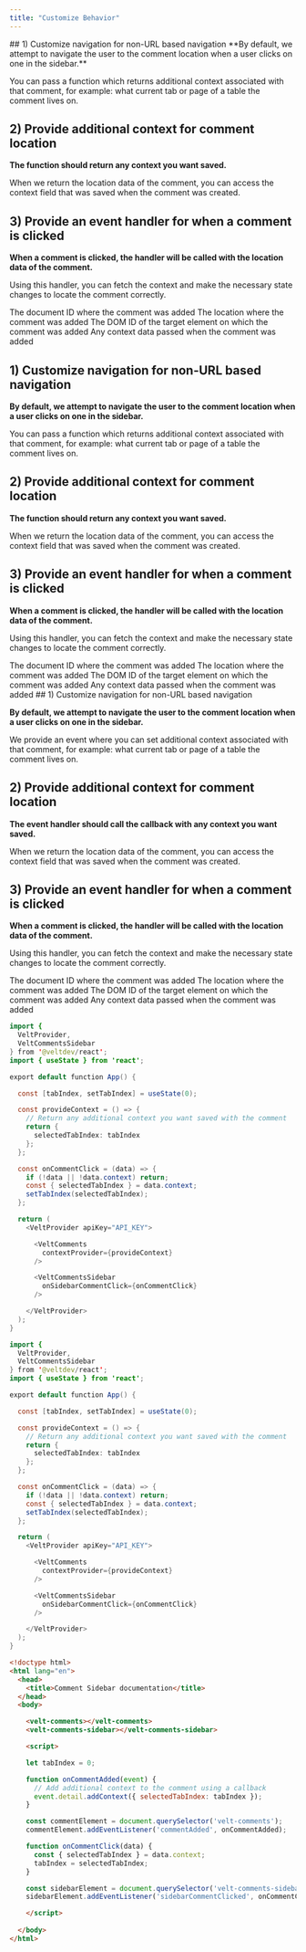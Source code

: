 ```yaml
---
title: "Customize Behavior"
---
```


<Tabs>
<Tab title="React">
## 1) Customize navigation for non-URL based navigation
**By default, we attempt to navigate the user to the comment location when a user clicks on one in the sidebar.**

You can pass a function which returns additional context associated with that comment, for example: what current tab or page of a table the comment lives on.

## 2) Provide additional context for comment location

**The function should return any context you want saved.**

When we return the location data of the comment, you can access the context field that was saved when the comment was created.

## 3) Provide an event handler for when a comment is clicked
**When a comment is clicked, the handler will be called with the location data of the comment.**

Using this handler, you can fetch the context and make the necessary state changes to locate the comment correctly.

<ResponseField name="documentId" type="string">
The document ID where the comment was added
</ResponseField>

<ResponseField name="location" type="string">
The location where the comment was added
</ResponseField>

<ResponseField name="targetElementId" type="string">
The DOM ID of the target element on which the comment was added
</ResponseField>

<ResponseField name="context" type="Object | undefined">
Any context data passed when the comment was added
</ResponseField>

</Tab>
<Tab title="Next.js">

## 1) Customize navigation for non-URL based navigation
**By default, we attempt to navigate the user to the comment location when a user clicks on one in the sidebar.**

You can pass a function which returns additional context associated with that comment, for example: what current tab or page of a table the comment lives on.

## 2) Provide additional context for comment location

**The function should return any context you want saved.**

When we return the location data of the comment, you can access the context field that was saved when the comment was created.

## 3) Provide an event handler for when a comment is clicked
**When a comment is clicked, the handler will be called with the location data of the comment.**

Using this handler, you can fetch the context and make the necessary state changes to locate the comment correctly.

<ResponseField name="documentId" type="string">
The document ID where the comment was added
</ResponseField>

<ResponseField name="location" type="string">
The location where the comment was added
</ResponseField>

<ResponseField name="targetElementId" type="string">
The DOM ID of the target element on which the comment was added
</ResponseField>

<ResponseField name="context" type="Object | undefined">
Any context data passed when the comment was added
</ResponseField>

</Tab>

<Tab title="HTML">
## 1) Customize navigation for non-URL based navigation

**By default, we attempt to navigate the user to the comment location when a user clicks on one in the sidebar.**

We provide an event where you can set additional context associated with that comment, for example: what current tab or page of a table the comment lives on.

## 2) Provide additional context for comment location

**The event handler should call the callback with any context you want saved.**

When we return the location data of the comment, you can access the context field that was saved when the comment was created.

## 3) Provide an event handler for when a comment is clicked

**When a comment is clicked, the handler will be called with the location data of the comment.**

Using this handler, you can fetch the context and make the necessary state changes to locate the comment correctly.

<ResponseField name="documentId" type="string">
The document ID where the comment was added
</ResponseField>

<ResponseField name="location" type="string">
The location where the comment was added
</ResponseField>

<ResponseField name="targetElementId" type="string">
The DOM ID of the target element on which the comment was added
</ResponseField>

<ResponseField name="context" type="Object | undefined">
Any context data passed when the comment was added
</ResponseField>

</Tab>



</Tabs>

<RequestExample>

```java React
import { 
  VeltProvider, 
  VeltCommentsSidebar
} from '@veltdev/react';
import { useState } from 'react';

export default function App() {

  const [tabIndex, setTabIndex] = useState(0);

  const provideContext = () => {
    // Return any additional context you want saved with the comment
    return {
      selectedTabIndex: tabIndex
    };
  };

  const onCommentClick = (data) => {
    if (!data || !data.context) return;
    const { selectedTabIndex } = data.context;
    setTabIndex(selectedTabIndex);
  };

  return (
    <VeltProvider apiKey="API_KEY">

      <VeltComments
        contextProvider={provideContext}
      />

      <VeltCommentsSidebar 
        onSidebarCommentClick={onCommentClick}
      />

    </VeltProvider>
  );
}
```
```java Next.js
import { 
  VeltProvider, 
  VeltCommentsSidebar
} from '@veltdev/react';
import { useState } from 'react';

export default function App() {

  const [tabIndex, setTabIndex] = useState(0);

  const provideContext = () => {
    // Return any additional context you want saved with the comment
    return {
      selectedTabIndex: tabIndex
    };
  };

  const onCommentClick = (data) => {
    if (!data || !data.context) return;
    const { selectedTabIndex } = data.context;
    setTabIndex(selectedTabIndex);
  };

  return (
    <VeltProvider apiKey="API_KEY">

      <VeltComments
        contextProvider={provideContext}
      />

      <VeltCommentsSidebar 
        onSidebarCommentClick={onCommentClick}
      />

    </VeltProvider>
  );
}
```
```html HTML 
<!doctype html>
<html lang="en">
  <head>
    <title>Comment Sidebar documentation</title>
  </head>
  <body>

    <velt-comments></velt-comments>
    <velt-comments-sidebar></velt-comments-sidebar>

    <script>

    let tabIndex = 0;

    function onCommentAdded(event) {
      // Add additional context to the comment using a callback
      event.detail.addContext({ selectedTabIndex: tabIndex });
    }

    const commentElement = document.querySelector('velt-comments');
    commentElement.addEventListener('commentAdded', onCommentAdded);

    function onCommentClick(data) {
      const { selectedTabIndex } = data.context;
      tabIndex = selectedTabIndex;
    }

    const sidebarElement = document.querySelector('velt-comments-sidebar');
    sidebarElement.addEventListener('sidebarCommentClicked', onCommentClick);

    </script>
    
  </body>
</html>
```
</RequestExample>